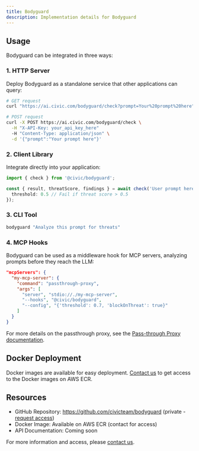 ```yaml
---
title: Bodyguard
description: Implementation details for Bodyguard
---
```


## Usage

Bodyguard can be integrated in three ways:

### 1. HTTP Server
Deploy Bodyguard as a standalone service that other applications can query:

```bash
# GET request
curl "https://ai.civic.com/bodyguard/check?prompt=Your%20prompt%20here"

# POST request
curl -X POST https://ai.civic.com/bodyguard/check \
  -H "X-API-Key: your_api_key_here"
  -H "Content-Type: application/json" \
  -d '{"prompt":"Your prompt here"}'
```

### 2. Client Library
Integrate directly into your application:

```typescript
import { check } from '@civic/bodyguard';

const { result, threatScore, findings } = await check('User prompt here', {
  threshold: 0.5 // Fail if threat score > 0.5
});
```

### 3. CLI Tool
```bash
bodyguard "Analyze this prompt for threats"
```

### 4. MCP Hooks
Bodyguard can be used as a middleware hook for MCP servers, analyzing prompts before they reach the LLM:

```json
"mcpServers": {
  "my-mcp-server": {
    "command": "passthrough-proxy",
    "args": [
      "server", "stdio://./my-mcp-server",
      "--hooks", "@civic/bodyguard",
      "--config", "{'threshold': 0.7, 'blockOnThreat': true}"
    ]
  }
}
```

For more details on the passthrough proxy, see the [Pass-through Proxy documentation](/labs/private/passthrough-proxy).

## Docker Deployment

Docker images are available for easy deployment. [Contact us](https://civickey.typeform.com/to/uVH7CWJ5) to get access to the Docker images on AWS ECR.

## Resources

- GitHub Repository: https://github.com/civicteam/bodyguard (private - [request access](https://civickey.typeform.com/to/uVH7CWJ5))
- Docker Image: Available on AWS ECR (contact for access)
- API Documentation: Coming soon

For more information and access, please [contact us](https://civickey.typeform.com/to/uVH7CWJ5).